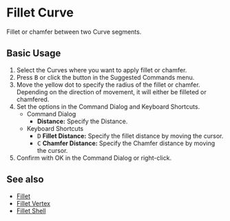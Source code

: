
# Fillet Curve

<Reference shortcut="B" command="Fillet" button="In Suggested Commands Menu" buttonIcon='button-fillet' />

Fillet or chamfer between two Curve segments.

## Basic Usage

1. Select the Curves where you want to apply fillet or chamfer.
2. Press <kbd>B</kbd> or click the button <ButtonIcon type="button-fillet" /> in the Suggested Commands menu.
3. Move the yellow dot to specify the radius of the fillet or chamfer. Depending on the direction of movement, it will either be filleted or chamfered.
4. Set the options in the Command Dialog and Keyboard Shortcuts.
   - <Kst>Command Dialog</Kst>
      - **Distance:** Specify the Distance.
   - <Kst>Keyboard Shortcuts</Kst>
      - <kbd>D</kbd> **Fillet Distance:** Specify the fillet distance by moving the cursor.
      - <kbd>C</kbd> **Chamfer Distance:** Specify the Chamfer distance by moving the cursor.
5. Confirm with OK in the Command Dialog or right-click.

<VideoPlayer fileName="fillet"/>

## See also
- [Fillet](fillet)
- [Fillet Vertex](fillet-vertex)
- [Fillet Shell](/solid/fillet-shell)